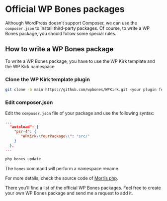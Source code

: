 
# Official WP Bones packages

Although WordPress doesn't support Composer, we can use the `composer.json` to install third-party packages.
Of course, to write a WP Bones package, you should follow some special rules.

## How to write a WP Bones package

To write a WP Bones package, you have to use the WP Kirk template and the WP Kirk namespace

<Steps>

### Clone the WP Kirk template plugin

```sh copy
git clone -b main https://github.com/wpbones/WPKirk.git <your plugin folder>
```

### Edit composer.json

Edit the `composer.json` file of your package and use the following syntax:

```json copy
...
  "autoload": {
    "psr-4": {
       "WPKirk\\YourPackage\\": "src/"
    }
  },
...
```

```sh copy
php bones update
```

The `bones` command will perform a namespace rename.

For more details, check the source code of [Morris php](https://github.com/wpbones/morris-php).

There you'll find a list of the official WP Bones packages. Feel free to create your own WP Bones package and send me a request to add it.

</Steps>